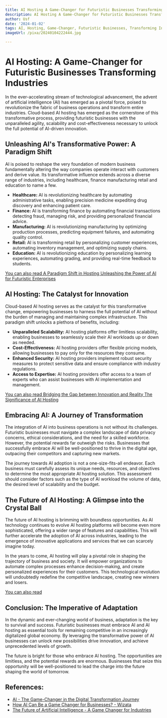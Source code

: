 ```yaml
---
title: AI Hosting A Game-Changer for Futuristic Businesses Transforming Industries
description: AI Hosting A Game-Changer for Futuristic Businesses Transforming Industries
author: Usf
date: '2024-01-02'
tags: AI, Hosting, Game-Changer, Futuristic Businesses, Transforming Industries
imageUrl: /pixa/20240104222444.jpg

---
```

#  AI Hosting: A Game-Changer for Futuristic Businesses Transforming Industries

In the ever-accelerating stream of technological advancement, the advent of artificial intelligence (AI) has  emerged as a pivotal force, poised to revolutionize the fabric of business operations and transform entire industries. Cloud-based AI hosting  has emerged as the  cornerstone of this transformative process,  providing  futuristic businesses with the unparalleled agility, scalability and cost-effectiveness necessary to unlock the  full potential of AI-driven innovation.

## Unleashing AI's Transformative Power: A Paradigm Shift

AI is poised to reshape the very foundation of modern business fundamentally altering the way companies operate interact  with customers and derive value. Its  transformative influence extends across a diverse range of industries, including healthcare, finance manufacturing retail and education to name a few.

* **Healthcare:** AI  is revolutionizing  healthcare  by automating administrative tasks, enabling  precision medicine expediting drug discovery and  enhancing patient care.
* **Finance:** AI is transforming finance by automating  financial  transactions detecting fraud, managing risk, and providing personalized financial advice.
* **Manufacturing:**  AI is revolutionizing manufacturing  by optimizing production processes, predicting equipment failures, and automating quality control.
* **Retail:** AI is transforming retail  by personalizing  customer  experiences, automating inventory  management, and optimizing supply chains.
* **Education:** AI is revolutionizing education by personalizing  learning  experiences, automating grading, and providing real-time feedback to students.

[You can also read A Paradigm Shift in Hosting Unleashing the Power of AI for Futuristic Enterprises](A%20Paradigm%20Shift%20in%20Hosting%20Unleashing%20the%20Power%20of%20AI%20for%20Futuristic%20Enterprises)


## AI Hosting: The Catalyst for Innovation

Cloud-based AI hosting serves  as the catalyst  for this transformative change,  empowering businesses to harness the full potential of AI without the burden of managing and maintaining complex infrastructure. This paradigm shift  unlocks a plethora of benefits, including:

* **Unparalleled Scalability:** AI hosting platforms offer limitless scalability, enabling businesses to seamlessly scale their  AI workloads up or down as needed.
*  **Cost-Effectiveness:** AI hosting  providers offer  flexible pricing models, allowing businesses to pay only for the resources they  consume.
* **Enhanced Security:** AI hosting providers  implement robust security measures to protect sensitive data and ensure compliance with industry regulations.
* **Access  to Expertise:** AI hosting providers offer  access to a team of experts who can assist businesses with AI implementation and management.

[You can also  read Bridging the Gap between Innovation and Reality  The Significance of AI Hosting](Bridging%20the%20Gap%20between%20Innovation%20and%20Reality%20The%20Significance%20of%20AI%20Hosting)


## Embracing AI: A Journey of Transformation

The integration of AI into  business operations is not without its  challenges. Futuristic businesses must  navigate  a complex landscape of data privacy concerns, ethical considerations,  and the  need for a skilled workforce. However, the potential rewards far outweigh the risks. Businesses that successfully embrace AI will  be  well-positioned to thrive in the  digital age,  outpacing their competitors and capturing new markets.

The journey towards AI adoption is not a one-size-fits-all endeavor. Each business must carefully assess its unique needs, resources, and objectives to determine  the  most appropriate AI hosting solution. This assessment should  consider factors such as the type of AI workload the volume of data, the desired level of scalability and the budget.

## The Future of AI Hosting: A Glimpse into the Crystal Ball

The future of AI hosting is brimming with boundless opportunities. As AI technology continues to evolve AI  hosting platforms will become even more sophisticated, offering a wider  range of features  and capabilities. This will further accelerate the adoption of  AI across industries, leading to the  emergence of innovative applications and services that we can scarcely imagine today.

In the  years to come, AI  hosting will play a pivotal role in shaping the trajectory of business and society. It will  empower organizations to automate  complex processes enhance decision-making, and create personalized experiences for their customers. This technological  revolution will undoubtedly redefine the competitive landscape, creating new  winners and losers.

[You can also read ]()


##  Conclusion: The Imperative of Adaptation

In the dynamic and ever-changing world of business, adaptation is the key to survival and  success.  Futuristic businesses must embrace AI and AI hosting as essential tools for remaining competitive in an  increasingly digitalized global economy. By leveraging the transformative  power of AI businesses can unlock new possibilities drive innovation,  and achieve unprecedented levels of growth.

The future is bright for those who embrace AI hosting. The opportunities are limitless, and the potential rewards are enormous. Businesses that seize this opportunity will be well-positioned to  lead the charge into the future shaping the world of tomorrow.

## References:
- [AI - The Game-Changer in the Digital Transformation Journey](https://www.linkedin.com/pulse/ai-game-changer-digital-transformation-journey-marc)
- [How AI Can Be a Game Changer for Businesses? - Wizata](https://www.wizata.com/knowledge-base/how-ai-can-be-a-game-changer-for-businesses)
- [The Future of Artificial Intelligence - A Game Changer for Industries](https://www.fingent.com/blog/the-future-of-artificial-intelligence-a-game-changer-for-industries/)
